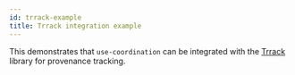 ```yaml
---
id: trrack-example
title: Trrack integration example
---
```


This demonstrates that `use-coordination` can be integrated with the [Trrack](https://github.com/Trrack/trrackjs) library for provenance tracking.

<TrrackExampleWrapper />